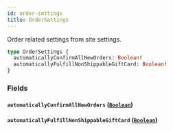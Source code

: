 ```yaml
---
id: order-settings
title: OrderSettings
---
```



Order related settings from site settings.

```graphql
type OrderSettings {
  automaticallyConfirmAllNewOrders: Boolean!
  automaticallyFulfillNonShippableGiftCard: Boolean!
}
```


### Fields

#### `automaticallyConfirmAllNewOrders` ([`Boolean`](../../../developer/api-reference/scalars/boolean))




#### `automaticallyFulfillNonShippableGiftCard` ([`Boolean`](../../../developer/api-reference/scalars/boolean))






